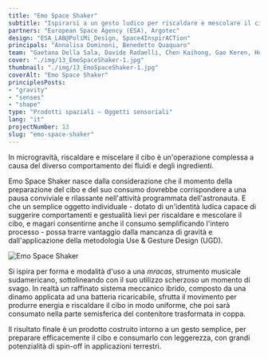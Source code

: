 ```yaml
---
title: "Emo Space Shaker"
subtitle: "Ispirarsi a un gesto ludico per riscaldare e mescolare il cibo traendo vantaggio dalla microgravità."
partners: "European Space Agency (ESA), Argotec"
design: "ESA_LAB@PoliMi_Design, Space4InspirACTion"
principals: "Annalisa Dominoni, Benedetto Quaquaro"
team: "Gaetana Della Sala, Davide Radaelli, Chen Kaihong, Gao Keren, Hua Yanwen, Shan Pengcheng, Zheng Anqi"
cover: "./img/13_EmoSpaceShaker-1.jpg"
thumbnail: "./img/13_EmoSpaceShaker-1.jpg"
coverAlt: "Emo Space Shaker"
principlesPosts:
- "gravity"
- "senses"
- "shape"
type: "Prodotti spaziali — Oggetti sensoriali"
lang: "it"
projectNumber: 13
slug: "emo-space-shaker"
---
```



In microgravità, riscaldare e miscelare il cibo è un'operazione complessa a causa del diverso comportamento dei fluidi e degli ingredienti.

Emo Space Shaker nasce dalla considerazione che il momento della preparazione del cibo e del suo consumo dovrebbe corrispondere a una pausa conviviale e rilassante nell'attività programmata dell'astronauta. E che un semplice oggetto individuale - dotato di un'identità ludica capace di suggerire comportamenti e gestualità lievi per riscaldare e mescolare il cibo, e magari consentirne anche il consumo semplificando l'intero processo - possa trarre vantaggio dalla mancanza di gravità e dall'applicazione della metodologia Use & Gesture Design (UGD).

<Image src={Image1} alt="Emo Space Shaker" class="py-6 w-full"/>

Si ispira per forma e modalità d'uso a una <em>mracas</em>, strumento musicale sudamericano, sottolineando con il suo utilizzo scherzoso un momento di svago. In realtà un raffinato sistema meccanico ibrido, composto da una dinamo applicata ad una batteria ricaricabile, sfrutta il movimento per produrre energia e riscaldare il cibo in modo uniforme, che poi sarà consumato nella parte semisferica del contenitore trasformata in coppa.

Il risultato finale è un prodotto costruito intorno a un gesto semplice, per preparare efficacemente il cibo e consumarlo con leggerezza, con grandi potenzialità di spin-off in applicazioni terrestri.